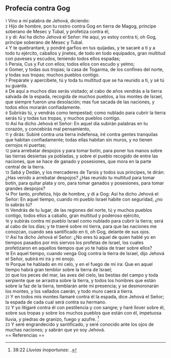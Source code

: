 == Profecía contra Gog ==

{{anchor|1}} <small>1</small> Vino a mí palabra de Jehová, diciendo:<br>
{{anchor|2}} <small>2</small> Hijo de hombre, pon tu rostro contra Gog en tierra de Magog, príncipe soberano de Mesec y Tubal, y profetiza contra él,<br>
{{anchor|3}} <small>3</small> y di: Así ha dicho Jehová el Señor: He aquí, yo estoy contra ti, oh Gog, príncipe soberano de Mesec y Tubal.<br>
{{anchor|4}} <small>4</small> Y te quebrantaré, y pondré garfios en tus quijadas, y te sacaré a ti y a todo tu ejército, caballos y jinetes, de todo en todo equipados, gran multitud con paveses y escudos, teniendo todos ellos espadas;<br>
{{anchor|5}} <small>5</small> Persia, Cus y Fut con ellos; todos ellos con escudo y yelmo;<br>
{{anchor|6}} <small>6</small> Gomer, y todas sus tropas; la casa de Togarma, de los confines del norte, y todas sus tropas; muchos pueblos contigo.<br>
{{anchor|7}} <small>7</small> Prepárate y apercíbete, tú y toda tu multitud que se ha reunido a ti, y sé tú su guarda.<br>
{{anchor|8}} <small>8</small> De aquí a muchos días serás visitado; al cabo de años vendrás a la tierra salvada de la espada, recogida de muchos pueblos, a los montes de Israel, que siempre fueron una desolación; mas fue sacada de las naciones, y todos ellos morarán confiadamente.<br>
{{anchor|9}} <small>9</small> Subrirás tú, y vendrás como tempestad; como nublado para cubrir la tierra serás tú y todas tus tropas, y muchos pueblos contigo.<br>
{{anchor|10}} <small>10</small> Así ha dicho Jehová el Señor: En aquel día subirán palabras en tu corazón, y concebirás mal pensamiento,<br>
{{anchor|11}} <small>11</small> y dirás: Subiré contra una tierra indefensa, iré contra gentes tranquilas que habitan confiadamente; todas ellas habitan sin muros, y no tienen cerrojos ni puertas;<br>
{{anchor|12}} <small>12</small> para arrebatar despojos y para tomar botín, para poner tus manos sobre las tierras desiertas ya pobladas, y sobre el pueblo recogido de entre las naciones, que se hace de ganado y posesiones, que mora en la parte central de la tierra.<br>
{{anchor|13}} <small>13</small> Sabá y Dedán, y los mercaderes de Tarsis y todos sus príncipes, te dirán: ¿Has venido a arrebatar despojos? ¿Has reunido tu multitud para tomar botín, para quitar plata y oro, para tomar ganados y posesiones, para tomar grandes despojos?<br>
{{anchor|14}} <small>14</small> Por tanto, profetiza, hijo de hombre, y di a Gog: Así ha dicho Jehová el Señor: En aquel tiempo, cuando mi pueblo Israel habite con seguridad, ¿no lo sabrás tú?<br>
{{anchor|15}} <small>15</small> Vendrás de tu lugar, de las regiones del norte, tú y muchos pueblos contigo, todos ellos a caballo, gran multitud y poderoso ejército,<br>
{{anchor|16}} <small>16</small> y subirás contra mi pueblo Israel como nublado para cubrir la tierra; será al cabo de los días; y te traeré sobre mi tierra, para que las naciones me conozcan, cuando sea santificado en ti, oh Gog, delante de sus ojos.<br>
{{anchor|17}} <small>17</small> Así ha dicho Jehová el Señor: ¿No eres tú aquel de quien hablé yo en tiempos pasados por mis siervos los profetas de Israel, los cuales profetizaron en aquellos tiempos que yo te había de traer sobre ellos?<br>
{{anchor|18}} <small>18</small> En aquel tiempo, cuando venga Gog contra la tierra de Israel, dijo Jehová el Señor, subirá mi ira y mi enojo.<br>
{{anchor|19}} <small>19</small> Porque he hablado en mi celo, y en el fuego de mi ira: Que en aquel tiempo habrá gran temblor sobre la tierra de Israel;<br>
{{anchor|20}} <small>20</small> que los peces del mar, las aves del cielo, las bestias del campo y toda serpiente que se arrastra sobre la tierra, y todos los hombres que están sobre la faz de la tierra, temblarán ante mi presencia; y se desmoronarán los montes, y los vallados caerán, y todo muro caerá a tierra.<br>
{{anchor|21}} <small>21</small> Y en todos mis montes llamaré contra él la espada, dice Jehová el Señor; la espada de cada cual será contra su hermano.<br>
{{anchor|22}} <small>22</small> Y yo litigaré contra él con pestilencia y con sangre; y haré llover sobre él, sobre sus tropas y sobre los muchos pueblos que están con él, impetuosa lluvia, y piedras de granizo, fuego y azufre. <ref>38:22 ''Lluvias inoportunas'': {{lib|LU|85|4|3}}.</ref><br>
{{anchor|23}} <small>23</small> Y seré engrandecido y santificado, y seré conocido ante los ojos de muchas naciones; y sabrán que yo soy Jehová.<br>
== Referencias ==

<references />
